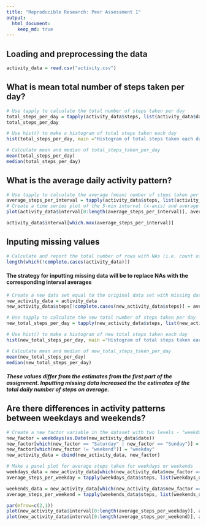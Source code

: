 ```yaml
---
title: "Reproducible Research: Peer Assessment 1"
output: 
  html_document:
    keep_md: true
---
```



## Loading and preprocessing the data
```r
activity_data = read.csv("activity.csv")
```

## What is mean total number of steps taken per day?
```r
# Use tapply to calculate the total number of steps taken per day
total_steps_per_day = tapply(activity_data$steps, list(activity_data$date), sum, na.rm = TRUE)
total_steps_per_day
```

```r
# Use hist() to make a histogram of total steps taken each day
hist(total_steps_per_day, main ="Histogram of total steps taken each day")
```

```r
# Calculate mean and median of total_steps_taken_per_day
mean(total_steps_per_day)
median(total_steps_per_day)
```


## What is the average daily activity pattern?
```r
# Use tapply to calculate the average (mean) number of steps taken per interval averaged across all days
average_steps_per_interval = tapply(activity_data$steps, list(activity_data$interval), mean, na.rm = TRUE)
# Create a time series plot of the 5-min interval (x-axis) and average number of steps per interval (y-axis)
plot(activity_data$interval[0:length(average_steps_per_interval)], average_steps_per_interval, type = "l", xlab = "interval")
```

```r
activity_data$interval[which.max(average_steps_per_interval)]
```

## Inputing missing values

```r
# Calculate and report the total number of rows with NAs (i.e. count of which rows are not complete cases)
length(which(!complete.cases(activity_data)))
```

#### The strategy for inputting missing data will be to replace NAs with the corresponding interval averages

```r
# Create a new data set equal to the original data set with missing data filled in (use interval averages to replace nas)
new_activity_data = activity_data
new_activity_data$steps[!complete.cases(new_activity_data$steps)] = average_steps_per_interval[!complete.cases(new_activity_data$steps) %% 288]
```

```r
# Use tapply to calculate the new total number of steps taken per day
new_total_steps_per_day = tapply(new_activity_data$steps, list(new_activity_data$date), sum, na.rm = TRUE)

# Use hist() to make a histogram of new total steps taken each day
hist(new_total_steps_per_day, main ="Histogram of total steps taken each day")

# Calculate mean and median of new_total_steps_taken_per_day
mean(new_total_steps_per_day)
median(new_total_steps_per_day)
```

##### These values differ from the estimates from the first part of the assignment. Inputting missing data increased the the estimates of the total daily number of steps on average.

## Are there differences in activity patterns between weekdays and weekends?
```r
# Create a new factor variable in the dataset with two levels - "weekday"" and "weekend"" indicating whether a day is a weekday or weekend day
new_factor = weekdays(as.Date(new_activity_data$date))
new_factor[which(new_factor == "Saturday" | new_factor == "Sunday")] = "weekend"
new_factor[which(new_factor != "weekend")] = "weekday"
new_activity_data = cbind(new_activity_data, new_factor)
```

```r
# Make a panel plot for average steps taken for weekdays or weekends
weekdays_data = new_activity_data[which(new_activity_data$new_factor == "weekday"),]
average_steps_per_weekday = tapply(weekdays_data$steps, list(weekdays_data$interval), mean, na.rm = "TRUE")

weekends_data = new_activity_data[which(new_activity_data$new_factor == "weekend"),]
average_steps_per_weekend = tapply(weekends_data$steps, list(weekends_data$interval), mean, na.rm = "TRUE")

par(mfrow=c(2,1))
plot(new_activity_data$interval[0:length(average_steps_per_weekday)], average_steps_per_weekday, type = "l", xlab = "interval")
plot(new_activity_data$interval[0:length(average_steps_per_weekend)], average_steps_per_weekend, type = "l", xlab = "interval")
```